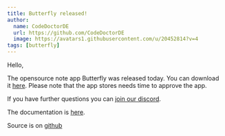 ```yaml
---
title: Butterfly released!
author:
  name: CodeDoctorDE
  url: https://github.com/CodeDoctorDE
  image: https://avatars1.githubusercontent.com/u/20452814?v=4
tags: [butterfly]
---
```


Hello,

The opensource note app Butterfly was released today. You can download it [here](https://docs.butterfly.linwood.dev/downloads).
Please note that the app stores needs time to approve the app.

If you have further questions you can [join our discord](https://discord.linwood.dev).

The documentation is [here](https://docs.butterfly.linwood.dev).

Source is on [github](https://github.com/LinwoodCloud/butterfly)
